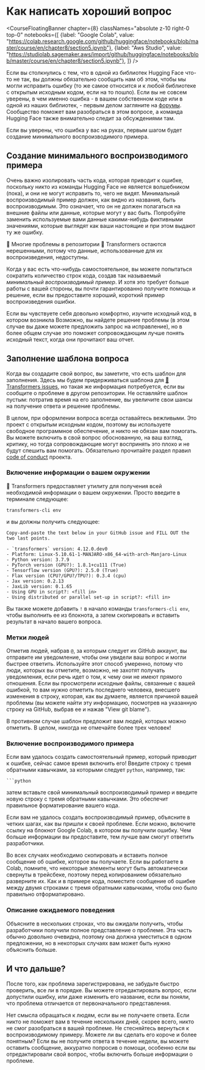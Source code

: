 # Как написать хороший вопрос

<CourseFloatingBanner chapter={8}
  classNames="absolute z-10 right-0 top-0"
  notebooks={[
    {label: "Google Colab", value: "https://colab.research.google.com/github/huggingface/notebooks/blob/master/course/en/chapter8/section5.ipynb"},
    {label: "Aws Studio", value: "https://studiolab.sagemaker.aws/import/github/huggingface/notebooks/blob/master/course/en/chapter8/section5.ipynb"},
]} />

Если вы столкнулись с тем, что в одной из библиотек Hugging Face что-то не так, вы должны обязательно сообщить нам об этом, чтобы мы могли исправить ошибку (то же самое относится и к любой библиотеке с открытым исходным кодом, если на то пошло). Если вы не совсем уверены, в чем именно ошибка - в вашем собственном коде или в одной из наших библиотек, - первым делом загляните на [форумы](https://discuss.huggingface.co/). Сообщество поможет вам разобраться в этом вопросе, а команда Hugging Face также внимательно следит за обсуждениями там.

<Youtube id="_PAli-V4wj0"/>

Если вы уверены, что ошибка у вас на руках, первым шагом будет создание минимального воспроизводимого примера.

## Создание минимального воспроизводимого примера

Очень важно изолировать часть кода, которая приводит к ошибке, поскольку никто из команды Hugging Face не является волшебником (пока), и они не могут исправить то, чего не видят. Минимальный воспроизводимый пример должен, как видно из названия, быть воспроизводимым. Это означает, что он не должен полагаться на внешние файлы или данные, которые могут у вас быть. Попробуйте заменить используемые вами данные какими-нибудь фиктивными значениями, которые выглядят как ваши настоящие и при этом выдают ту же ошибку.

<Tip>

🚨 Многие проблемы в репозитории 🤗 Transformers остаются нерешенными, потому что данные, использованные для их воспроизведения, недоступны.

</Tip>

Когда у вас есть что-нибудь самостоятельное, вы можете попытаться сократить количество строк кода, создав так называемый _минимальный воспроизводимый пример_. И хотя это требует больше работы с вашей стороны, вы почти гарантированно получите помощь и решение, если вы предоставите хороший, короткий пример воспроизведения ошибки.

Если вы чувствуете себя довольно комфортно, изучите исходный код, в котором возникла Возможно, вы найдете решение проблемы (в этом случае вы даже можете предложить запрос на исправление), но в более общем случае это поможет сопровождающим лучше понять исходный текст, когда они прочитают ваш отчет.

## Заполнение шаблона вопроса

Когда вы создадите свой вопрос, вы заметите, что есть шаблон для заполнения. Здесь мы будем придерживаться шаблона для [🤗 Transformers issues](https://github.com/huggingface/transformers/issues/new/choose), но такая же информация потребуется, если вы сообщите о проблеме в другом репозитории. Не оставляйте шаблон пустым: потратив время на его заполнение, вы увеличите свои шансы на получение ответа и решение проблемы.

В целом, при оформлении вопроса всегда оставайтесь вежливыми. Это проект с открытым исходным кодом, поэтому вы используете свободное программное обеспечение, и никто не обязан вам помогать. Вы можете включить в свой вопрос обоснованную, на ваш взгляд, критику, но тогда сопровождающие могут воспринять это плохо и не будут спешить вам помогать. Обязательно прочитайте раздел правил [code of conduct](https://github.com/huggingface/transformers/blob/master/CODE_OF_CONDUCT.md) проекта.

### Включение информации о вашем окружении

🤗 Transformers предоставляет утилиту для получения всей необходимой информации о вашем окружении. Просто введите в терминале следующее:

```
transformers-cli env
```

и вы должны получить следующее:

```out
Copy-and-paste the text below in your GitHub issue and FILL OUT the two last points.

- `transformers` version: 4.12.0.dev0
- Platform: Linux-5.10.61-1-MANJARO-x86_64-with-arch-Manjaro-Linux
- Python version: 3.7.9
- PyTorch version (GPU?): 1.8.1+cu111 (True)
- Tensorflow version (GPU?): 2.5.0 (True)
- Flax version (CPU?/GPU?/TPU?): 0.3.4 (cpu)
- Jax version: 0.2.13
- JaxLib version: 0.1.65
- Using GPU in script?: <fill in>
- Using distributed or parallel set-up in script?: <fill in>
```

Вы также можете добавить `!` в начало команды `transformers-cli env`, чтобы выполнить ее из блокнота, а затем скопировать и вставить результат в начало вашего вопроса.

### Метки людей

Отметив людей, набрав `@`, за которым следует их GitHub аккаунт, вы отправите им уведомление, чтобы они увидели ваш вопрос и могли быстрее ответить. Используйте этот способ умеренно, потому что люди, которых вы отметите, возможно, не захотят получать уведомления, если речь идет о том, к чему они не имеют прямого отношения. Если вы просмотрели исходные файлы, связанные с вашей ошибкой, то вам нужно отметить последнего человека, внесшего изменения в строку, которая, как вы думаете, является причиной вашей проблемы (вы можете найти эту информацию, посмотрев на указанную строку на GitHub, выбрав ее и нажав "View git blame").

В противном случае шаблон предложит вам людей, которых можно отметить. В целом, никогда не отмечайте более трех человек!

### Включение воспроизводимого примера

Если вам удалось создать самостоятельный пример, который приводит к ошибке, сейчас самое время включить его! Введите строку с тремя обратными кавычками, за которыми следует `python`, например, так:

```
```python
```

затем вставьте свой минимальный воспроизводимый пример и введите новую строку с тремя обратными кавычками. Это обеспечит правильное форматирование вашего кода.

Если вам не удалось создать воспроизводимый пример, объясните в четких шагах, как вы пришли к своей проблеме. Если можно, включите ссылку на блокнот Google Colab, в котором вы получили ошибку. Чем больше информации вы предоставите, тем лучше вам смогут ответить разработчики.

Во всех случаях необходимо скопировать и вставить полное сообщение об ошибке, которое вы получаете. Если вы работаете в Colab, помните, что некоторые элементы могут быть автоматически свернуты в трейсбеке, поэтому перед копированием обязательно разверните их. Как и в примере кода, поместите сообщение об ошибке между двумя строками с тремя обратными кавычками, чтобы оно было правильно отформатировано.

### Описание ожидаемого поведения

Объясните в нескольких строках, что вы ожидали получить, чтобы разработчики получили полное представление о проблеме. Эта часть обычно довольно очевидна, поэтому она должна уместиться в одном предложении, но в некоторых случаях вам может быть нужно объяснить больше.

## И что дальше?

После того, как проблема зарегистрирована, не забудьте быстро проверить, все ли в порядке. Вы можете отредактировать вопрос, если допустили ошибку, или даже изменить его название, если вы поняли, что проблема отличается от первоначального представления.

Нет смысла обращаться к людям, если вы не получаете ответа. Если никто не поможет вам в течение нескольких дней, скорее всего, никто не смог разобраться в вашей проблеме. Не стесняйтесь вернуться к воспроизводимому примеру. Можете ли вы сделать его короче и более понятным? Если вы не получите ответа в течение недели, вы можете оставить сообщение, аккуратно попросив о помощи, особенно если вы отредактировали свой вопрос, чтобы включить больше информации о проблеме.

